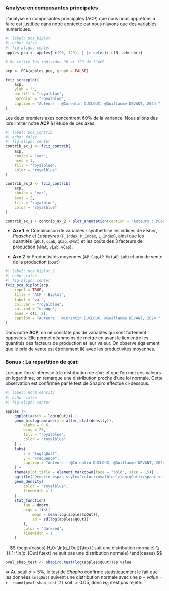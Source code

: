 ### Analyse en composantes principales

L'analyse en composantes principales (ACP) que nous nous apprêtons à faire est justifiée dans notre contexte car nous n'avons que des variables numériques.

```r
#| label: pca_biplot
#| echo: false
#| fig-align: center
apples_pca <- apples[-c(96, 129), ] |> select(-c(N, adv_chr))

# On retire les individus 96 et 129 de l'ACP

acp <- PCA(apples_pca, graph = FALSE)

fviz_screeplot(
    acp,
    ylab = "",
    barfill = "royalblue",
    barcolor = "royalblue",
    caption = "Auteurs : @Corentin DUCLOUX, @Guillaume DEVANT, 2024 "
)
```

Les deux premiers axes concentrent 60% de la variance. Nous allons dès lors limiter notre **ACP** à l’étude de ces axes.

```r
#| label: pca_contrib
#| echo: false
#| fig-align: center
contrib_ax_1 <- fviz_contrib(
    acp,
    choice = "var",
    axes = 1,
    fill = "royalblue",
    color = "royalblue"
)

contrib_ax_2 <- fviz_contrib(
    acp,
    choice = "var",
    axes = 2,
    fill = "royalblue",
    color = "royalblue"
)

contrib_ax_1 + contrib_ax_2 + plot_annotation(caption = "Auteurs : @Corentin DUCLOUX, @Guillaume DEVANT, 2024 ")
```

- **Axe 1** $\Rightarrow$ Combinaison de variables : synthéthise les indices de *Fisher*, *Paasche* et *Laspeyres* (`F_Index`, `P_Index`, `L_Index`), ainsi que les quantités (`qOut`, `qLab`, `qCap`, `qMat`) et les coûts des 3 facteurs de production (`vMat`, `vLab`, `vCap`).

- **Axe 2** $\Rightarrow$ Productivités moyennes (`AP_Cap`,`AP_Mat`,`AP_Lab`) et prix de vente de la production (`pOut`)

```r
#| label: pca_biplot_2
#| echo: false
#| fig-align: center
fviz_pca_biplot(acp,
    repel = TRUE,
    title = "ACP - Biplot",
    label = "var",
    col.var = "royalblue",
    col.ind = "orange",
    axes = c(1, 2),
    caption = "Auteurs : @Corentin DUCLOUX, @Guillaume DEVANT, 2024 "
)
```

Dans notre **ACP**, on ne constate pas de variables qui sont fortement opposées. Elle permet néanmoins de mettre en avant le lien entre les quantités des facteurs de production et leur valeur. On observe également que le prix de vente est étroitement lié avec les productivités moyennes.

### Bonus : La répartition de `qOut`

Lorsque l'on s'intéresse à la distribution de `qOut` et que l'on met ces valeurs en logarithme, on remarque une distribution proche d'une loi normale. Cette observation est confirmée par le test de Shapiro effectué ci-dessous.

```r
#| label: norm_density
#| echo: false
#| fig-align: center

apples |>
    ggplot(aes(x = log(qOut))) +
    geom_histogram(aes(y = after_stat(density)),
        alpha = 0.6,
        bins = 25,
        fill = "royalblue",
        color = "royalblue"
    ) +
    labs(
        x = "log(qOut)",
        y = "Fréquence",
        caption = "Auteurs : @Corentin DUCLOUX, @Guillaume DEVANT, 2024 "
    ) +
    theme(plot.title = element_markdown(face = "bold", size = 15)) +
    ggtitle("Densité <span style='color:royalblue'>log(qOut)</span> vs. <span style='color:darkred'>loi normale</span>") +
    geom_density(
        color = "royalblue",
        linewidth = 1
    ) +
    stat_function(
        fun = dnorm,
        args = list(
            mean = mean(log(apples$qOut)),
            sd = sd(log(apples$qOut))
        ),
        color = "darkred",
        linewidth = 1
    )
```

$$
\begin{cases}
H_0: \ln(q_{Out})\text{ suit une distribution normale} \\
H_1: \ln(q_{Out})\text{ ne suit pas une distribution normale}
\end{cases}
$$

```r
pval_shap_test <- shapiro.test(log(apples$qOut))$p.value
```

$\Rightarrow$ Au seuil $\alpha = 5\%$, le test de *Shapiro* confirme statistiquement le fait que les données `ln(qOut)` suivent une distribution normale avec une $p-value$ = `r  round(pval_shap_test,2)` soit $> 0.05$, donc $H_0$ n'est pas rejeté.

